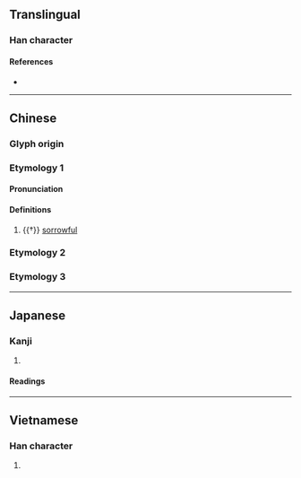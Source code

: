 {{also|驚}}
{{character info}}
==Translingual==

===Han character===
{{Han char|rn=61|rad=心|as=08|sn=11|four=90096|canj=PYRF|ids=⿰忄京}}

====References====
* {{Han ref|kx=0390.110|dkj=10767|dj=0724.090|hdz=42318.030|uh=60CA|ud=24778|bh=D561|bd=54625}}

----

==Chinese==

===Glyph origin===
{{Han etym}}
{{Han compound|ls=psc
|心|c1=s|t1=heart|alt1=忄
|京|c2=p
}}

===Etymology 1===
{{zh-forms}}

====Pronunciation====
{{zh-pron
|m=jīng
|cat=a
}}

====Definitions====
{{zh-hanzi}}

# {{†}} [[sorrowful]]

===Etymology 2===
{{zh-see|驚}}

===Etymology 3===
{{zh-see|悢|v}}

----

==Japanese==

===Kanji===
{{ja-kanji|grade=|rs=心08}}

# {{rfdef|ja|sort=心08}}

====Readings====
{{ja-readings
|goon=ろう
|kanon=りょう
|kun=かな-しむ}}

----

==Vietnamese==

===Han character===
{{vi-readings|reading=kinh|rs=心08}}

# {{rfdef|vi|sort=心08}}